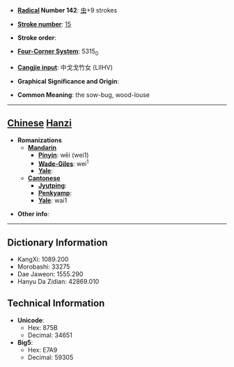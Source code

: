 * '''[[Wiktionary:Chinese radical index| Radical]] Number 142''': [[Wiktionary:Chinese radical index 虫|虫]]+9 strokes

* '''[[Wiktionary:Chinese total strokes index|Stroke number]]''': [[Wiktionary:Chinese total strokes index 15|15]]

* '''Stroke order''': 

* '''[[Wiktionary:Chinese four corner index|Four-Corner System]]''': 5315<sub>0</sub>

* '''[[Wiktionary:Chinese Cangjie index|Cangjie input]]''': 中戈戈竹女 (LIIHV)

* '''Graphical Significance and Origin''': 

* '''Common Meaning''': the sow-bug, wood-louse

----

== [[Chinese]] [[Hanzi]] ==

* '''Romanizations'''
** '''[[Mandarin]]'''
*** '''[[Pinyin]]''': wēi (wei1)
*** '''[[Wade-Giles]]''': wei<sup>1</sup>
*** '''[[Yale]]''': 
** '''[[Cantonese]]'''
*** '''[[Jyutping]]''':
*** '''[[Penkyamp]]''': 
*** '''[[Yale]]''': wai1

* '''Other info''': 

----

== Dictionary Information ==

* KangXi: 1089.200
* Morobashi: 33275
* Dae Jaweon: 1555.290
* Hanyu Da Zidian: 42869.010

== Technical Information ==

* '''Unicode''':
** Hex: 875B
** Decimal: 34651
* '''Big5''':
** Hex: E7A9
** Decimal: 59305